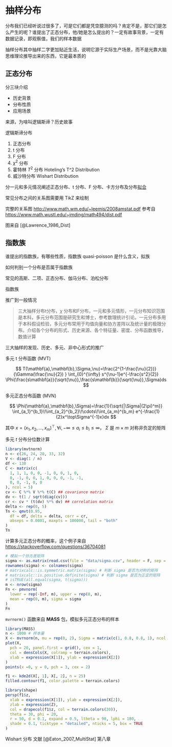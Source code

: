 # 抽样分布 {#chap-sampling-distributions}

分布我们已经听说过很多了，可是它们都是凭空臆测的吗？肯定不是，那它们是怎么产生的呢？谁提出了正态分布，他/她是怎么提出的？一定有故事背景，一定有数据记录，即观察值，我们的样本数据

抽样分布其中抽样二字更加贴近生活，说明它源于实际生产场景，而不是光靠大脑思维理论推导出来的东西，它是最本质的

## 正态分布 {#sec-normal-distribution}

分三块介绍

- 历史背景
- 分布性质
- 应用场景

来源，为啥叫逻辑斯谛？历史故事

逻辑斯谛分布

1. 正态分布
1. t 分布
1. F 分布
1. $\chi^2$ 分布
1. 霍特林 $T^2$ 分布 Hoteling's T^2 Distribution
1. 威沙特分布 Wishart Distribution

分一元和多元情况阐述正态分布、t 分布、F 分布、卡方分布及分布[拟合](https://mirrors.tuna.tsinghua.edu.cn/CRAN/doc/contrib/Ricci-distributions-en.pdf)

常见分布之间的关系图需要用 TikZ 来绘制

完整的关系图 <http://www.math.wm.edu/~leemis/2008amstat.pdf> 参考自 <https://www.math.wustl.edu/~jmding/math494/dist.pdf>

图来自 [@Lawrence_1986_Dist]


## 指数族 {#sec-exponential-family}

谁提出的指数族，有哪些性质，指数族 quasi-poisson 是什么含义，拟族

如何判别一个分布是否属于指数族

常见的高斯、二项、正态分布、伽马分布、泊松分布

指数族

推广到一般情况

> 三大抽样分布t分布，$\chi$ 分布和F分布，一元和多元情形，一元分布知识范围是本科，多元分布范围是研究生和博士，参考数理统计引论。一元分布多用于本科假设检验，多元分布常用于均值向量和协方差阵以及统计量的极限分布。介绍各个分布的形式、历史来源、各个特征量、密度、分布函数推导，数值计算

三大抽样的发现、历史、多元、非中心形式的推广

多元 t 分布函数 (MVT) 

$$
T(\mathbf{a},\mathbf{b},\Sigma,\nu)=\frac{2^{1-\frac{\nu}{2}}}{\Gamma(\frac{\nu}{2}) } \int_{0}^{\infty} s^{\nu-1}e^{-\frac{s^2}{2}} \Phi(\frac{s\mathbf{a}}{\sqrt{\nu}},\frac{s\mathbf{b}}{\sqrt{\nu}},\Sigma)ds
$$

多元正态分布函数 (MVN)

$$
\Phi(\mathbf{a},\mathbf{b},\Sigma)=\frac{1}{\sqrt{|\Sigma|(2\pi)^m}} \int_{a_1}^{b_1}\!\int_{a_2}^{b_2}\!\cdots\!\int_{a_m}^{b_m} e^{-\frac{1}{2}x^\top\Sigma^{-1}x}dx
$$

其中 $x = (x_1,x_2,\dots,x_m)^\top, \forall i, -\infty \le a_i \le b_i \le \infty$， $\Sigma$ 是 $m \times m$ 对称非负定的矩阵

多元 $t$ 分布分位数计算

```r
library(mvtnorm)
n <- c(26, 24, 20, 33, 32)
V <- diag(1 / n)
df <- 130
C <- matrix(c(
  1, 1, 1, 0, 0, -1, 0, 0, 1, 0,
  0, -1, 0, 0, 1, 0, 0, 0, -1, -1,
  0, 0, -1, 0, 0
), ncol = 5)
cv <- C %*% V %*% t(C) ## covariance matrix
dv <- t(1 / sqrt(diag(cv)))
cr <- cv * (t(dv) %*% dv) ## correlation matrix
delta <- rep(0, 5)
Tn <- qmvt(0.95,
  df = df, delta = delta, corr = cr,
  abseps = 0.0001, maxpts = 100000, tail = "both"
)
Tn
```

计算多元正态分布的概率，这个例子来自 <https://stackoverflow.com/questions/36704081>

```r
# 模拟一个协方差矩阵
sigma <- as.matrix(read.csv(file = "data/sigma.csv", header = F, sep = ","))
rownames(sigma) <- colnames(sigma)
# matrixcalc::is.symmetric.matrix(sigma) # 判断 sigma 是否为对称的矩阵
# matrixcalc::is.positive.definite(sigma) # 判断 sigma 是否为正定的矩阵
# isTRUE(all.equal(sigma, t(sigma)))
m <- nrow(sigma)
Fn <- pmvnorm(
  lower = rep(-Inf, m), upper = rep(0, m),
  mean = rep(0, m), sigma = sigma
)
Fn
```

`mvrnorm()` 函数来自 **MASS** 包，模拟多元正态分布的样本

```r
library(MASS)
n <- 1000 # 样本量
X <- mvrnorm(n, mu = rep(0, 2), Sigma = matrix(c(1, 0.8, 0.8, 1), ncol = 2, byrow = TRUE))
plot(X,
  pch = 20, panel.first = grid(), cex = 1,
  col = densCols(X, colramp = terrain.colors),
  xlab = expression(X[1]), ylab = expression(X[2])
)
points(x =0, y = 0, pch = 3, cex = 2)
```


```r
f1 <- kde2d(X[, 1], X[, 2], n = 25)
filled.contour(f1, color.palette = terrain.colors)

library(shape)
persp(f1$z, 
  xlab = expression(X[1]), ylab = expression(X[2]),
  zlab = expression(Z),
  col = drapecol(f1$z, col = terrain.colors(20)),
  theta = 30, phi = 20, 
  r = 50, d = 0.1, expand = 0.5, ltheta = 90, lphi = 180,
  shade = 0.1, ticktype = "detailed", nticks = 5, box = TRUE
)
```

Wishart 分布 文献 [@Eaton_2007_MultiStat] 第八章
